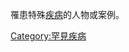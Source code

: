 {{Catnav|頁面分類|人类社会|生活|医学|疾病}}
{{Catnav|頁面分類|人类社会|生活|健康|疾病}}
{{Catnav|頁面分類|人类社会|人物|特殊人物}}
{{Catnav|頁面分類|人物|特殊人物}}

罹患特殊[[疾病|疾病]]的人物或案例。

[[Category:罕見疾病|Category:罕見疾病]]